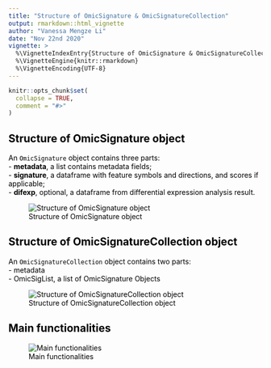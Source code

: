 ```yaml
---
title: "Structure of OmicSignature & OmicSignatureCollection"
output: rmarkdown::html_vignette
author: "Vanessa Mengze Li"
date: "Nov 22nd 2020"
vignette: >
  %\VignetteIndexEntry{Structure of OmicSignature & OmicSignatureCollection}
  %\VignetteEngine{knitr::rmarkdown}
  %\VignetteEncoding{UTF-8}
---
```


```r
knitr::opts_chunk$set(
  collapse = TRUE,
  comment = "#>"
)
```
<font color = "#000000">

## Structure of OmicSignature object
An `OmicSignature` object contains three parts:  
 - **metadata**, a list contains metadata fields;  
 - **signature**, a dataframe with feature symbols and directions, and scores if applicable;  
 - **difexp**, optional, a dataframe from differential expression analysis result.  

![Structure of OmicSignature object](../doc/Omic_structure.png)

## Structure of OmicSignatureCollection object
An `OmicSignatureCollection` object contains two parts:  
 - metadata  
 - OmicSigList, a list of OmicSignature Objects  

![Structure of OmicSignatureCollection object](../doc/OmicCol_structure.png)


## Main functionalities

![Main functionalities](../doc/Omic_OmicCol_func1.png)


</font>
